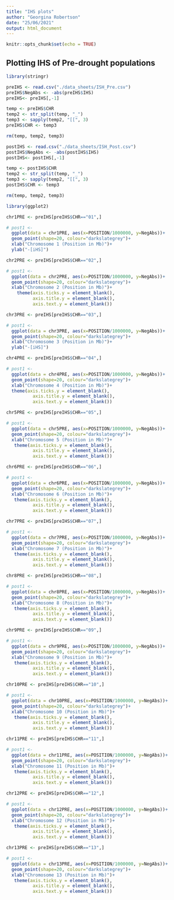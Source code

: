 ```yaml
---
title: "IHS plots"
author: "Georgina Robertson"
date: "25/06/2021"
output: html_document
---
```


```r
knitr::opts_chunk$set(echo = TRUE)
```


## Plotting IHS of Pre-drought populations

```r
library(stringr)
```


```r
preIHS <- read.csv("./data_sheets/ISH_Pre.csv")
preIHS$NegAbs <- -abs(preIHS$IHS)
preIHS<- preIHS[,-1]

temp <- preIHS$CHR
temp2 <- str_split(temp, "_")
temp3 <- sapply(temp2, "[[", 3)
preIHS$CHR <- temp3

rm(temp, temp2, temp3)
```

```r
postIHS <- read.csv("./data_sheets/ISH_Post.csv")
postIHS$NegAbs <- -abs(postIHS$IHS)
postIHS<- postIHS[,-1]

temp <- postIHS$CHR
temp2 <- str_split(temp, "_")
temp3 <- sapply(temp2, "[[", 3)
postIHS$CHR <- temp3

rm(temp, temp2, temp3)
```


```r

library(ggplot2)
```

```r
chr1PRE <- preIHS[preIHS$CHR=="01",]

# post1 <- 
  ggplot(data = chr1PRE, aes(x=POSITION/1000000, y=NegAbs))+
  geom_point(shape=20, colour="darkslategrey")+
  xlab("Chromosome 1 (Position in Mb)")+
  ylab("-[iHS]")
```
```r
chr2PRE <- preIHS[preIHS$CHR=="02",]

# post1 <- 
  ggplot(data = chr2PRE, aes(x=POSITION/1000000, y=NegAbs))+
  geom_point(shape=20, colour="darkslategrey")+
  xlab("Chromosome 2 (Position in Mb)")+
    theme(axis.ticks.y = element_blank(),
          axis.title.y = element_blank(),
          axis.text.y = element_blank())
```
```r
chr3PRE <- preIHS[preIHS$CHR=="03",]

# post1 <- 
  ggplot(data = chr3PRE, aes(x=POSITION/1000000, y=NegAbs))+
  geom_point(shape=20, colour="darkslategrey")+
  xlab("Chromosome 3 (Position in Mb)")+
  ylab("-[iHS]")
```
```r
chr4PRE <- preIHS[preIHS$CHR=="04",]

# post1 <- 
  ggplot(data = chr4PRE, aes(x=POSITION/1000000, y=NegAbs))+
  geom_point(shape=20, colour="darkslategrey")+
  xlab("Chromosome 4 (Position in Mb)")+
  theme(axis.ticks.y = element_blank(),
          axis.title.y = element_blank(),
          axis.text.y = element_blank())
```
```r
chr5PRE <- preIHS[preIHS$CHR=="05",]

# post1 <- 
  ggplot(data = chr5PRE, aes(x=POSITION/1000000, y=NegAbs))+
  geom_point(shape=20, colour="darkslategrey")+
  xlab("Chromosome 5 (Position in Mb)")+
   theme(axis.ticks.y = element_blank(),
          axis.title.y = element_blank(),
          axis.text.y = element_blank())
```
```r
chr6PRE <- preIHS[preIHS$CHR=="06",]

# post1 <- 
  ggplot(data = chr6PRE, aes(x=POSITION/1000000, y=NegAbs))+
  geom_point(shape=20, colour="darkslategrey")+
  xlab("Chromosome 6 (Position in Mb)")+
   theme(axis.ticks.y = element_blank(),
          axis.title.y = element_blank(),
          axis.text.y = element_blank())
```
```r
chr7PRE <- preIHS[preIHS$CHR=="07",]

# post1 <- 
  ggplot(data = chr7PRE, aes(x=POSITION/1000000, y=NegAbs))+
  geom_point(shape=20, colour="darkslategrey")+
  xlab("Chromosome 7 (Position in Mb)")+
   theme(axis.ticks.y = element_blank(),
          axis.title.y = element_blank(),
          axis.text.y = element_blank())
```

```r
chr8PRE <- preIHS[preIHS$CHR=="08",]

# post1 <- 
  ggplot(data = chr8PRE, aes(x=POSITION/1000000, y=NegAbs))+
  geom_point(shape=20, colour="darkslategrey")+
  xlab("Chromosome 8 (Position in Mb)")+
   theme(axis.ticks.y = element_blank(),
          axis.title.y = element_blank(),
          axis.text.y = element_blank())
```

```r
chr9PRE <- preIHS[preIHS$CHR=="09",]

# post1 <- 
  ggplot(data = chr9PRE, aes(x=POSITION/1000000, y=NegAbs))+
  geom_point(shape=20, colour="darkslategrey")+
  xlab("Chromosome 9 (Position in Mb)")+
   theme(axis.ticks.y = element_blank(),
          axis.title.y = element_blank(),
          axis.text.y = element_blank())
```

```r
chr10PRE <- preIHS[preIHS$CHR=="10",]

# post1 <- 
  ggplot(data = chr10PRE, aes(x=POSITION/1000000, y=NegAbs))+
  geom_point(shape=20, colour="darkslategrey")+
  xlab("Chromosome 10 (Position in Mb)")+
   theme(axis.ticks.y = element_blank(),
          axis.title.y = element_blank(),
          axis.text.y = element_blank())
```

```r
chr11PRE <- preIHS[preIHS$CHR=="11",]

# post1 <- 
  ggplot(data = chr11PRE, aes(x=POSITION/1000000, y=NegAbs))+
  geom_point(shape=20, colour="darkslategrey")+
  xlab("Chromosome 11 (Position in Mb)")+
   theme(axis.ticks.y = element_blank(),
          axis.title.y = element_blank(),
          axis.text.y = element_blank())
```

```r
chr12PRE <- preIHS[preIHS$CHR=="12",]

# post1 <- 
  ggplot(data = chr12PRE, aes(x=POSITION/1000000, y=NegAbs))+
  geom_point(shape=20, colour="darkslategrey")+
  xlab("Chromosome 12 (Position in Mb)")+
   theme(axis.ticks.y = element_blank(),
          axis.title.y = element_blank(),
          axis.text.y = element_blank())
```

```r
chr13PRE <- preIHS[preIHS$CHR=="13",]

# post1 <- 
  ggplot(data = chr13PRE, aes(x=POSITION/1000000, y=NegAbs))+
  geom_point(shape=20, colour="darkslategrey")+
  xlab("Chromosome 13 (Position in Mb)")+
   theme(axis.ticks.y = element_blank(),
          axis.title.y = element_blank(),
          axis.text.y = element_blank())
```